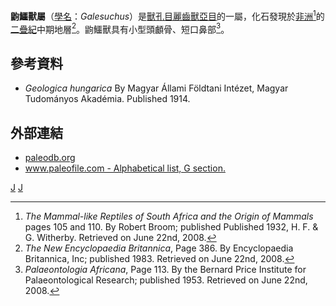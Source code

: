 {{Automatic Taxobox
| taxon = Galesuchus
| authority = [[西德尼·霍頓|Haughton]], 1915
| fossil_range = [[二疊紀|二疊紀]]中期
| type_species = '''鼩鱷獸<br>''Galesuchus gracilis'''''
| type_species_authority = Haughton, 1915 
}}

'''鼩鱷獸屬'''（[[學名|學名]]：''Galesuchus''）是[[獸孔目|獸孔目]][[麗齒獸亞目|麗齒獸亞目]]的一屬，化石發現於[[非洲|非洲]]<ref>''The Mammal-like Reptiles of South Africa and the Origin of Mammals'' pages 105 and 110. By Robert Broom; published Published 1932, H. F. & G. Witherby. Retrieved on June 22nd, 2008.</ref>的[[二疊紀|二疊紀]]中期地層<ref>''The New Encyclopaedia Britannica'', Page 386. By Encyclopaedia Britannica, Inc; published 1983. Retrieved on June 22nd, 2008.</ref>。鼩鱷獸具有小型頭顱骨、短口鼻部<ref>''Palaeontologia Africana'', Page 113. By the Bernard Price Institute for Palaeontological Research; published 1953. Retrieved on June 22nd, 2008.</ref>。

==參考資料==
<div class="references-small">
{{reflist}}
*''Geologica hungarica'' By Magyar Állami Földtani Intézet, Magyar Tudományos Akadémia. Published 1914.
</div>

==外部連結==
*[http://paleodb.org/cgi-bin/bridge.pl?action=checkTaxonInfo&taxon_no=39117&is_real_user=1 paleodb.org]
*[http://www.paleofile.com/Alphabets/Indexes.asp?Alpha=G&Class=Taxa www.paleofile.com - Alphabetical list, G section.]
{{Taxonbar}}
[[Category:麗齒獸亞目|J]]
[[Category:_1915年描述的分类群|J]]

{{Synapsida-stub}}